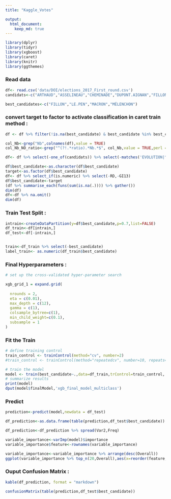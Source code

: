 ```yaml
---
title: "Kaggle_Votes"

output:
  html_document:
    keep_md: true
---
```



```r
library(dplyr)
library(tidyr)
library(xgboost)
library(caret)
library(knitr)
library(ggthemes)

```


### Read data 
```r
df<- read.csv('data/DOI/elections_2017_First_round.csv')
candidats<-c("ARTHAUD","ASSELINEAU","CHEMINADE","DUPONT.AIGNAN","FILLON","HAMON","LASSALLE","LE.PEN","MACRON","MÉLENCHON","POUTOU")

best_candidates<-c("FILLON","LE.PEN","MACRON","MÉLENCHON")


```

### convert target to factor to activate classification in caret train method :
```r
df <- df %>% filter(!is.na(best_candidate) & best_candidate %in% best_candidates)

col_Nb<-grep("Nb",colnames(df),value = TRUE)
col_Nb_NO_ratio<-grep("^(?!.*ratio).*Nb.*$", col_Nb,value = TRUE,perl = TRUE)

df<- df %>% select(-one_of(candidats)) %>% select(-matches('EVOLUTION|^X|CODE_REG|CODE_COM|POPULATION|Votants|Exprim|Inscrits|SUPERFICIE'))%>% select(-one_of(col_Nb_NO_ratio))

df$best_candidate<-as.character(df$best_candidate)
target<-as.factor(df$best_candidate)
df<- df %>% select_if(is.numeric) %>% select(-RD,-GI13)
df$best_candidate<-target
(df %>% summarise_each(funs(sum(is.na(.)))) %>% gather())
dim(df)
df<-df %>% na.omit()
dim(df)

```

### Train Test Split :
```r
intrain<-createDataPartition(y=df$best_candidate,p=0.7,list=FALSE)
df_train<-df[intrain,]
df_test<-df[-intrain,]


train<-df_train %>% select(-best_candidate)
label_train<- as.numeric(df_train$best_candidate)
```




### Final Hyperparameters :

```r
# set up the cross-validated hyper-parameter search

xgb_grid_1 = expand.grid(
  
  nrounds = 2,
  eta = c(0.01),
  max_depth = c(12),
  gamma = c(1),
  colsample_bytree=c(1),
  min_child_weight=c(0.1),
  subsample = 1
)
```


### Fit the Train 
```r

# define training control
train_control <- trainControl(method="cv", number=2)
#train_control <- trainControl(method="repeatedcv", number=10, repeats=3)

# train the model
model <- train(best_candidate~.,data=df_train,trControl=train_control, method="xgbTree",tuneGrid=xgb_grid_1)
# summarize results
print(model)
dput(model$finalModel,'xgb_final_model_multiclass')
```

### Predict
```r
prediction<-predict(model,newdata = df_test)

df_prediction<-as.data.frame(table(prediction,df_test$best_candidate))

df_prediction<-df_prediction %>% spread(Var2,Freq)

variable_importance<-varImp(model)$importance
variable_importance$feature<-rownames(variable_importance)

variable_importance<-variable_importance %>% arrange(desc(Overall))
ggplot(variable_importance %>% top_n(20,Overall),aes(x=reorder(feature,-Overall),y=Overall))+ geom_bar(stat="identity",fill="#0c3269", colour="#0c3269")+theme_fivethirtyeight()+theme(axis.text.x=element_text(angle=45, hjust=1)) +ggtitle("XGB Features importance")


```

### Ouput Confusion Matrix :
```r
kable(df_prediction, format = "markdown")
```
```r
confusionMatrix(table(prediction,df_test$best_candidate))
```


